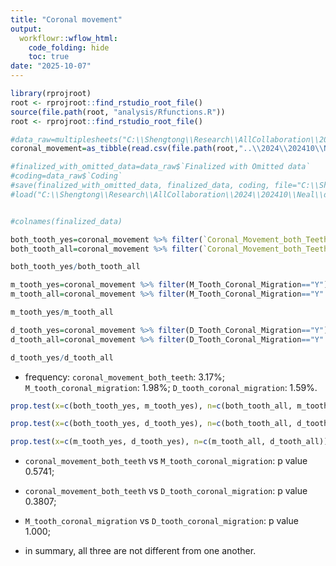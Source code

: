 ```yaml
---
title: "Coronal movement"
output:
  workflowr::wflow_html:
    code_folding: hide
    toc: true
date: "2025-10-07"
---
```




```r
library(rprojroot)
root <- rprojroot::find_rstudio_root_file()
source(file.path(root, "analysis/Rfunctions.R"))
root <- rprojroot::find_rstudio_root_file()
```


```r
#data_raw=multiplesheets("C:\\Shengtong\\Research\\AllCollaboration\\2024\\202410\\Neal\\CBCT Thesis data FINAL VK011525.xlsx")
coronal_movement=as_tibble(read.csv(file.path(root,"..\\2024\\202410\\Neal\\6 FINAL CBCT Thesis data (09-11-25)_Coronal_Movement.csv")))

#finalized_with_omitted_data=data_raw$`Finalized with Omitted data`
#coding=data_raw$`Coding`
#save(finalized_with_omitted_data, finalized_data, coding, file="C:\\Shengtong\\Research\\AllCollaboration\\2024\\202410\\Neal\\data.RData")
#load("C:\\Shengtong\\Research\\AllCollaboration\\2024\\202410\\Neal\\data.RData")


#colnames(finalized_data)
```




```r
both_tooth_yes=coronal_movement %>% filter(`Coronal_Movement_both_Teeth..y.n.`=="Y") %>% nrow()
both_tooth_all=coronal_movement %>% filter(`Coronal_Movement_both_Teeth..y.n.`=="Y" | `Coronal_Movement_both_Teeth..y.n.`=="N") %>% nrow()

both_tooth_yes/both_tooth_all

m_tooth_yes=coronal_movement %>% filter(M_Tooth_Coronal_Migration=="Y") %>% nrow()
m_tooth_all=coronal_movement %>% filter(M_Tooth_Coronal_Migration=="Y" | M_Tooth_Coronal_Migration=="N") %>% nrow()

m_tooth_yes/m_tooth_all

d_tooth_yes=coronal_movement %>% filter(D_Tooth_Coronal_Migration=="Y") %>% nrow()
d_tooth_all=coronal_movement %>% filter(D_Tooth_Coronal_Migration=="Y" | D_Tooth_Coronal_Migration=="N") %>% nrow()

d_tooth_yes/d_tooth_all

```



* frequency: ` coronal_movement_both_teeth`: 3.17%; `M_tooth_coronal_migration`: 1.98%; `D_tooth_coronal_migration`: 1.59%. 





```r
prop.test(x=c(both_tooth_yes, m_tooth_yes), n=c(both_tooth_all, m_tooth_all))

prop.test(x=c(both_tooth_yes, d_tooth_yes), n=c(both_tooth_all, d_tooth_all))

prop.test(x=c(m_tooth_yes, d_tooth_yes), n=c(m_tooth_all, d_tooth_all))
```






* `coronal_movement_both_teeth`  vs `M_tooth_coronal_migration`: p value 0.5741; 

* `coronal_movement_both_teeth`  vs `D_tooth_coronal_migration`: p value 0.3807;

* `M_tooth_coronal_migration`  vs `D_tooth_coronal_migration`: p value 1.000;


* in summary, all three are not different from one another. 